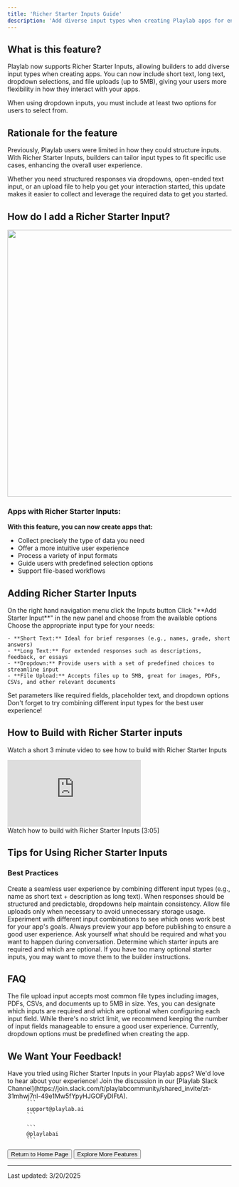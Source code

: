 ```yaml
---
title: 'Richer Starter Inputs Guide'
description: 'Add diverse input types when creating Playlab apps for enhanced user interaction'
---
```


## <Icon icon="cube" size="24" className="inline-block align-text-bottom" /> What is this feature?

Playlab now supports Richer Starter Inputs, allowing builders to add diverse input types when creating apps. You can now include short text, long text, dropdown selections, and file uploads (up to 5MB), giving your users more flexibility in how they interact with your apps.

<Warning>
  When using dropdown inputs, you must include at least two options for users to select from.
</Warning>

## <Icon icon="lightbulb" size="24" className="inline-block align-text-bottom" /> Rationale for the feature

Previously, Playlab users were limited in how they could structure inputs. With Richer Starter Inputs, builders can tailor input types to fit specific use cases, enhancing the overall user experience.

Whether you need structured responses via dropdowns, open-ended text input, or an upload file to help you get your interaction started, this update makes it easier to collect and leverage the required data to get you started.

## <Icon icon="clipboard-question" size="24" className="inline-block align-text-bottom" /> How do I add a Richer Starter Input?

<img height="600" src="/images/Richer Starter Inputs.gif" className="border border-gray-300 rounded-md shadow-sm" />

### Apps with Richer Starter Inputs:

**With this feature, you can now create apps that:**

* Collect precisely the type of data you need
* Offer a more intuitive user experience
* Process a variety of input formats
* Guide users with predefined selection options
* Support file-based workflows

## <Icon icon="circle-plus" size="24" className="inline-block align-text-bottom" /> Adding Richer Starter Inputs

<Steps>
  <Step title="Access the input menu">
    On the right hand navigation menu click the Inputs button
  </Step>
  <Step title="Add new input">
    Click "**Add Starter Input**" in the new panel and choose from the available options
  </Step>
  <Step title="Select input type">
    Choose the appropriate input type for your needs:
    
    - **Short Text:** Ideal for brief responses (e.g., names, grade, short answers)
    - **Long Text:** For extended responses such as descriptions, feedback, or essays
    - **Dropdown:** Provide users with a set of predefined choices to streamline input
    - **File Upload:** Accepts files up to 5MB, great for images, PDFs, CSVs, and other relevant documents
  </Step>
  <Step title="Configure your input">
    Set parameters like required fields, placeholder text, and dropdown options
    
  </Step>
</Steps>
<Check>
  Don't forget to try combining different input types for the best user experience!
</Check>

## <Icon icon="play" size="24" className="inline-block align-text-bottom" /> How to Build with Richer Starter inputs

Watch a short 3 minute video to see how to build with Richer Starter Inputs

<Frame>
  <iframe
    src="https://www.loom.com/embed/d2678de775d54095b2879f13838eddb6?sid=bcfc6aa2-61ca-41bd-a195-fa2fd94d42ab"
    frameborder="0"
    webkitallowfullscreen
    mozallowfullscreen
    allowfullscreen
    style={{ width: "100%", height: "400px" }}
  ></iframe>
  <figcaption>Watch how to build with Richer Starter Inputs [3:05]</figcaption>
</Frame>

## <Icon icon="key" size="24" className="inline-block align-text-bottom" /> Tips for Using Richer Starter Inputs

### Best Practices

<Accordion title="Combine multiple input types">
  Create a seamless user experience by combining different input types (e.g., name as short text + description as long text).
</Accordion>

<Accordion title="Use dropdowns strategically">
  When responses should be structured and predictable, dropdowns help maintain consistency.
</Accordion>

<Accordion title="Optimize file uploads">
  Allow file uploads only when necessary to avoid unnecessary storage usage.
</Accordion>

<Accordion title="Test different formats">
  Experiment with different input combinations to see which ones work best for your app's goals.
</Accordion>

<Accordion title="Preview before publishing">
  Always preview your app before publishing to ensure a good user experience. Ask yourself what should be required and what you want to happen during conversation.
</Accordion>

<Accordion title="Consider required vs. optional">
  Determine which starter inputs are required and which are optional. If you have too many optional starter inputs, you may want to move them to the builder instructions.
</Accordion>

## <Icon icon="circle-question" size="24" className="inline-block align-text-bottom" /> FAQ

<Accordion title="What file types can be uploaded?">
  The file upload input accepts most common file types including images, PDFs, CSVs, and documents up to 5MB in size.
</Accordion>

<Accordion title="Can I make some inputs required and others optional?">
  Yes, you can designate which inputs are required and which are optional when configuring each input field.
</Accordion>

<Accordion title="How many input fields can I add to my app?">
  While there's no strict limit, we recommend keeping the number of input fields manageable to ensure a good user experience.
</Accordion>

<Accordion title="Can dropdown options be dynamically generated?">
  Currently, dropdown options must be predefined when creating the app.
</Accordion>


## <Icon icon="bullhorn" size="24" className="inline-block align-text-bottom" /> We Want Your Feedback!

<Info>
  Have you tried using Richer Starter Inputs in your Playlab apps? We'd love to hear about your experience!

  <Tooltip tip="Join our community of builders">
    Join the discussion in our [Playlab Slack Channel](https://join.slack.com/t/playlabcommunity/shared_invite/zt-31mhwj7nl-49e1Mw5fYpyHJGOFyDIFtA).
  </Tooltip>

  <CodeGroup>
    <Code title="Email">
      ```
      support@playlab.ai
      ```
    </Code>
    <Code title="Twitter">
      ```
      @playlabai
      ```
    </Code>
  </CodeGroup>
</Info>

<div className="mt-8 flex gap-4">
  <Button href="../introduction.mdx">Return to Home Page</Button>
  <Button variant="outline" href="../features/index.md">Explore More Features</Button>
</div>

---
Last updated: 3/20/2025